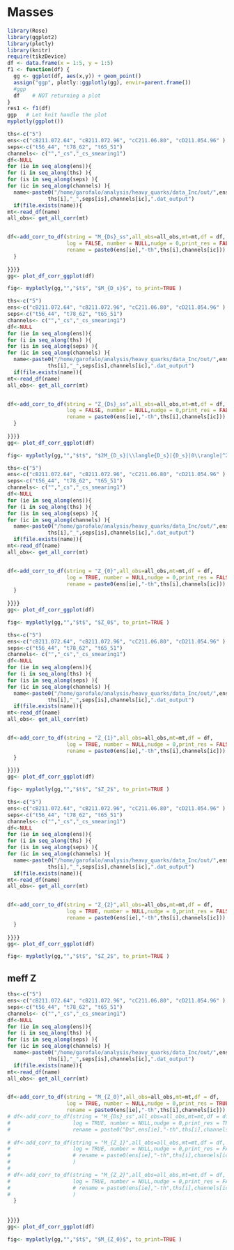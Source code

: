 # Masses


```r
library(Rose)
library(ggplot2)
library(plotly)
library(knitr)
require(tikzDevice)
df <- data.frame(x = 1:5, y = 1:5)
f1 <- function(df) {
  gg <- ggplot(df, aes(x,y)) + geom_point()
  assign("ggp", plotly::ggplotly(gg), envir=parent.frame())
  #ggp
  df    # NOT returning a plot
}
res1 <- f1(df)
ggp   # Let knit handle the plot
myplotly(ggplot())
```




```r
ths<-c("5")
ens<-c("cB211.072.64", "cB211.072.96", "cC211.06.80", "cD211.054.96" )
seps<-c("t56_44", "t78_62", "t65_51")
channels<- c("","_cs","_cs_smearing1")
df<-NULL
for (ie in seq_along(ens)){
for (i in seq_along(ths) ){
for (is in seq_along(seps) ){
for (ic in seq_along(channels) ){
  name<-paste0("/home/garofalo/analysis/heavy_quarks/data_Inc/out/",ens[ie],"_th",
             ths[i],"_",seps[is],channels[ic],".dat_output")  
  if(file.exists(name)){
mt<-read_df(name)
all_obs<- get_all_corr(mt)


df<-add_corr_to_df(string = "M_{Ds}_ss",all_obs=all_obs,mt=mt,df = df,
                   log = FALSE, number = NULL,nudge = 0,print_res = FALSE,
                   rename = paste0(ens[ie],"-th",ths[i],channels[ic]))
  }
  
}}}}
gg<- plot_df_corr_ggplot(df)

fig<- myplotly(gg,"","$t$", "$M_{D_s}$", to_print=TRUE )
```



```r
ths<-c("5")
ens<-c("cB211.072.64", "cB211.072.96", "cC211.06.80", "cD211.054.96" )
seps<-c("t56_44", "t78_62", "t65_51")
channels<- c("","_cs","_cs_smearing1")
df<-NULL
for (ie in seq_along(ens)){
for (i in seq_along(ths) ){
for (is in seq_along(seps) ){
for (ic in seq_along(channels) ){
  name<-paste0("/home/garofalo/analysis/heavy_quarks/data_Inc/out/",ens[ie],"_th",
             ths[i],"_",seps[is],channels[ic],".dat_output")  
  if(file.exists(name)){
mt<-read_df(name)
all_obs<- get_all_corr(mt)


df<-add_corr_to_df(string = "Z_{Ds}_ss",all_obs=all_obs,mt=mt,df = df,
                   log = FALSE, number = NULL,nudge = 0,print_res = FALSE,
                   rename = paste0(ens[ie],"-th",ths[i],channels[ic]))
  }
  
}}}}
gg<- plot_df_corr_ggplot(df)

fig<- myplotly(gg,"","$t$", "$2M_{D_s}|\\langle{D_s}|{D_s}|0\\rangle|^2$", to_print=TRUE )
```





```r
ths<-c("5")
ens<-c("cB211.072.64", "cB211.072.96", "cC211.06.80", "cD211.054.96" )
seps<-c("t56_44", "t78_62", "t65_51")
channels<- c("","_cs","_cs_smearing1")
df<-NULL
for (ie in seq_along(ens)){
for (i in seq_along(ths) ){
for (is in seq_along(seps) ){
for (ic in seq_along(channels) ){
  name<-paste0("/home/garofalo/analysis/heavy_quarks/data_Inc/out/",ens[ie],"_th",
             ths[i],"_",seps[is],channels[ic],".dat_output")  
  if(file.exists(name)){
mt<-read_df(name)
all_obs<- get_all_corr(mt)


df<-add_corr_to_df(string = "Z_{0}",all_obs=all_obs,mt=mt,df = df,
                   log = TRUE, number = NULL,nudge = 0,print_res = FALSE,
                   rename = paste0(ens[ie],"-th",ths[i],channels[ic]))
  }
  
}}}}
gg<- plot_df_corr_ggplot(df)

fig<- myplotly(gg,"","$t$", "$Z_0$", to_print=TRUE )
```



```r
ths<-c("5")
ens<-c("cB211.072.64", "cB211.072.96", "cC211.06.80", "cD211.054.96" )
seps<-c("t56_44", "t78_62", "t65_51")
channels<- c("","_cs","_cs_smearing1")
df<-NULL
for (ie in seq_along(ens)){
for (i in seq_along(ths) ){
for (is in seq_along(seps) ){
for (ic in seq_along(channels) ){
  name<-paste0("/home/garofalo/analysis/heavy_quarks/data_Inc/out/",ens[ie],"_th",
             ths[i],"_",seps[is],channels[ic],".dat_output")  
  if(file.exists(name)){
mt<-read_df(name)
all_obs<- get_all_corr(mt)


df<-add_corr_to_df(string = "Z_{1}",all_obs=all_obs,mt=mt,df = df,
                   log = TRUE, number = NULL,nudge = 0,print_res = FALSE,
                   rename = paste0(ens[ie],"-th",ths[i],channels[ic]))
  }
  
}}}}
gg<- plot_df_corr_ggplot(df)

fig<- myplotly(gg,"","$t$", "$Z_2$", to_print=TRUE )
```



```r
ths<-c("5")
ens<-c("cB211.072.64", "cB211.072.96", "cC211.06.80", "cD211.054.96" )
seps<-c("t56_44", "t78_62", "t65_51")
channels<- c("","_cs","_cs_smearing1")
df<-NULL
for (ie in seq_along(ens)){
for (i in seq_along(ths) ){
for (is in seq_along(seps) ){
for (ic in seq_along(channels) ){
  name<-paste0("/home/garofalo/analysis/heavy_quarks/data_Inc/out/",ens[ie],"_th",
             ths[i],"_",seps[is],channels[ic],".dat_output")  
  if(file.exists(name)){
mt<-read_df(name)
all_obs<- get_all_corr(mt)


df<-add_corr_to_df(string = "Z_{2}",all_obs=all_obs,mt=mt,df = df,
                   log = TRUE, number = NULL,nudge = 0,print_res = FALSE,
                   rename = paste0(ens[ie],"-th",ths[i],channels[ic]))
  }
  
}}}}
gg<- plot_df_corr_ggplot(df)

fig<- myplotly(gg,"","$t$", "$Z_2$", to_print=TRUE )
```

## meff Z



```r
ths<-c("5")
ens<-c("cB211.072.64", "cB211.072.96", "cC211.06.80", "cD211.054.96" )
seps<-c("t56_44", "t78_62", "t65_51")
channels<- c("","_cs","_cs_smearing1")
df<-NULL
for (ie in seq_along(ens)){
for (i in seq_along(ths) ){
for (is in seq_along(seps) ){
for (ic in seq_along(channels) ){
  name<-paste0("/home/garofalo/analysis/heavy_quarks/data_Inc/out/",ens[ie],"_th",
             ths[i],"_",seps[is],channels[ic],".dat_output")  
  if(file.exists(name)){
mt<-read_df(name)
all_obs<- get_all_corr(mt)


df<-add_corr_to_df(string = "M_{Z_0}",all_obs=all_obs,mt=mt,df = df,
                   log = TRUE, number = NULL,nudge = 0,print_res = TRUE,
                   rename = paste0(ens[ie],"-th",ths[i],channels[ic]))
# df<-add_corr_to_df(string = "M_{Ds}_ss",all_obs=all_obs,mt=mt,df = df,
#                    log = TRUE, number = NULL,nudge = 0,print_res = TRUE,
#                    rename = paste0("Ds",ens[ie],"-th",ths[i],channels[ic]))
  
# df<-add_corr_to_df(string = "M_{Z_1}",all_obs=all_obs,mt=mt,df = df,
#                    log = TRUE, number = NULL,nudge = 0,print_res = FALSE,
#                    # rename = paste0(ens[ie],"-th",ths[i],channels[ic])
#                    )
#   
# df<-add_corr_to_df(string = "M_{Z_2}",all_obs=all_obs,mt=mt,df = df,
#                    log = TRUE, number = NULL,nudge = 0,print_res = FALSE,
#                    # rename = paste0(ens[ie],"-th",ths[i],channels[ic])
#                    )
  }
  
  
}}}}
gg<- plot_df_corr_ggplot(df)

fig<- myplotly(gg,"","$t$", "$M_{Z_0}$", to_print=TRUE )
```

